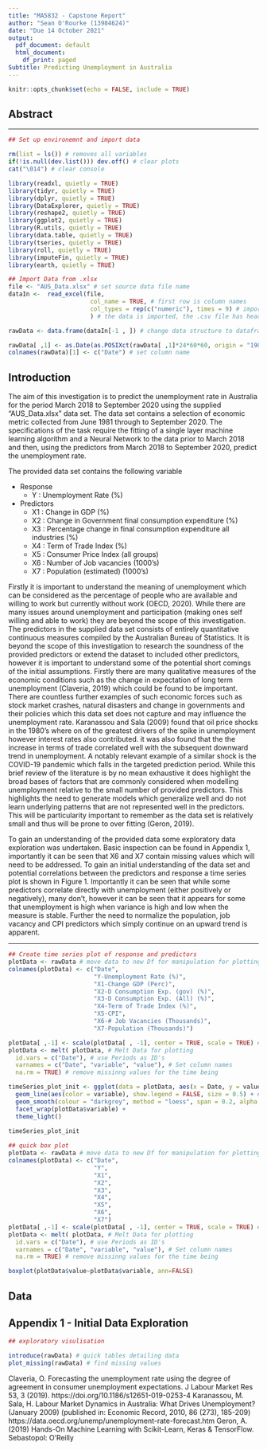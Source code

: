 ```yaml
---
title: "MA5832 - Capstone Report"
author: "Sean O'Rourke (13984624)"
date: "Due 14 October 2021"
output:
  pdf_document: default
  html_document:
    df_print: paged
Subtitle: Predicting Unemployment in Australia
---
```


```r
knitr::opts_chunk$set(echo = FALSE, include = TRUE)
```
## Abstract

***
\newpage
```r
## Set up environemnt and import data

rm(list = ls()) # removes all variables
if(!is.null(dev.list())) dev.off() # clear plots
cat("\014") # clear console

library(readxl, quietly = TRUE)
library(tidyr, quietly = TRUE)
library(dplyr, quietly = TRUE)
library(DataExplorer, quietly = TRUE)
library(reshape2, quietly = TRUE)
library(ggplot2, quietly = TRUE)
library(R.utils, quietly = TRUE)
library(data.table, quietly = TRUE)
library(tseries, quietly = TRUE)
library(roll, quietly = TRUE)
library(imputeFin, quietly = TRUE)
library(earth, quietly = TRUE)

## Import Data from .xlsx
file <- "AUS_Data.xlsx" # set source data file name
dataIn <-  read_excel(file,
                       col_name = TRUE, # first row is column names
                       col_types = rep(c("numeric"), times = 9) # import all variables as numeric
                       ) # the data is imported, the .csv file has headers which will be used as the column names of the data frame, any stirngs in the data set will be treated as factors

rawData <- data.frame(dataIn[-1 , ]) # change data structure to dataframe drop the first row as it was the column names.

rawData[ ,1] <- as.Date(as.POSIXct(rawData[ ,1]*24*60*60, origin = "1900-01-01")) # convert excel time to POSIXct excel time is days since 1990, POSIXct excects seconds from origin
colnames(rawData)[1] <- c("Date") # set column name

```

## Introduction

The aim of this investigation is to predict the unemployment rate in Australia for the period March 2018 to September 2020 using the supplied "AUS_Data.xlsx" data set. The data set contains a selection of economic metric collected from June 1981 through to September 2020. The specifications of the task require the fitting of a single layer machine learning algorithm and a Neural Network to the data prior to March 2018 and then, using the predictors from March 2018 to September 2020, predict the unemployment rate.

The provided data set contains the following variable

* Response
  + Y : Unemployment Rate (%)
  
* Predictors
  + X1 : Change in GDP (%)
  + X2 : Change in Government final consumption expenditure (%)
  + X3 : Percentage change in final consumption expenditure all industries (%)
  + X4 : Term of Trade Index (%)
  + X5 : Consumer Price Index (all groups)
  + X6 : Number of Job vacancies (1000's)
  + X7 : Population (estimated) (1000's)

Firstly it is important to understand the meaning of unemployment which can be considered as the percentage of people who are available and willing to work but currently without work (OECD, 2020). While there are many issues around unemployment and participation (making ones self willing and able to work) they are beyond the scope of this investigation. The predictors in the supplied data set consists of entirely quantitative continuous measures compiled by the Australian Bureau of Statistics. It is beyond the scope of this investigation to research the soundness of the provided predictors or extend the dataset to included other predictors, however it is important to understand some of the potential short comings of the initial assumptions. Firstly there are many qualitative measures of the economic conditions such as the change in expectation of long term unemployment (Claveria, 2019) which could be found to be important. There are countless further examples of such economic forces such as stock market crashes, natural disasters and change in governments and their policies which this data set does not capture and may influence the unemployment rate. Karanassou and Sala (2009) found that oil price shocks in the 1980's where on of the greatest drivers of the spike in unemployment however interest rates also contributed. it was also found that the the increase in terms of trade correlated well with the subsequent downward trend in unemployment. A notably relevant example of a similar shock is the COVID-19 pandemic which falls in the targeted prediction period. While this brief review of the literature is by no mean exhaustive it does highlight the broad bases of factors that are commonly considered when modelling unemployment relative to the small number of provided predictors. This highlights the need to generate models which generalize well and do not learn underlying patterns that are not represented well in the predictors. This will be particularity important to remember as the data set is relatively small and thus will be prone to over fitting (Geron, 2019).

To gain an understanding of the provided data some exploratory data exploration was undertaken. Basic inspection can be found in Appendix 1, importantly it can be seen that X6 and X7 contain missing values which will need to be addressed. To gain an initial understanding of the data set and potential correlations between the predictors and response a time series plot is shown in Figure 1. Importantly it can be seen that while some predictors correlate directly with unemployment (either positively or negatively), many don't, however it can be seen that it appears for some that unemployment is high when variance is high and low when the measure is stable. Further the need to normalize the population, job vacancy and CPI predictors which simply continue on an upward trend is apparent. 

***

```r
## Create time series plot of response and predictors
plotData <- rawData # move data to new Df for manipulation for plotting
colnames(plotData) <- c("Date",
                        "Y-Unemployment Rate (%)", 
                        "X1-Change GDP (Perc)",
                        "X2-D Consumption Exp. (gov) (%)", 
                        "X3-D Consumption Exp. (All) (%)", 
                        "X4-Term of Trade Index (%)",
                        "X5-CPI",
                        "X6-# Job Vacancies (Thousands)",
                        "X7-Population (Thousands)")

plotData[ ,-1] <- scale(plotData[ , -1], center = TRUE, scale = TRUE) # scale all values except the period 
plotData <- melt( plotData, # Melt Data for plotting
  id.vars = c("Date"), # use Periods as ID's
  varnames = c("Date", "variable", "value"), # Set column names
  na.rm = TRUE) # remove missinng values for the time being

timeSeries_plot_init <- ggplot(data = plotData, aes(x = Date, y = value)) + # plot Data
  geom_line(aes(color = variable), show.legend = FALSE, size = 0.5) + # add line showing data
  geom_smooth(colour = "darkgrey", method = "loess", span = 0.2, alpha = .5, se = FALSE, linetype = "longdash") + # add smoothed line to asses long term trends
  facet_wrap(plotData$variable) +
  theme_light()
  
timeSeries_plot_init
```

```r
## quick box plot
plotData <- rawData # move data to new Df for manipulation for plotting
colnames(plotData) <- c("Date",
                        "Y", 
                        "X1",
                        "X2", 
                        "X3", 
                        "X4",
                        "X5",
                        "X6",
                        "X7")
plotData[ ,-1] <- scale(plotData[ , -1], center = TRUE, scale = TRUE) # scale all values except the period 
plotData <- melt( plotData, # Melt Data for plotting
  id.vars = c("Date"), # use Periods as ID's
  varnames = c("Date", "variable", "value"), # Set column names
  na.rm = TRUE) # remove missinng values for the time being

boxplot(plotData$value~plotData$variable, ann=FALSE)


```

\newpage
## Data



## Appendix 1 - Initial Data Exploration

```r
## exploratory visulisation

introduce(rawData) # quick tables detailing data
plot_missing(rawData) # find missing values


```



Claveria, O. Forecasting the unemployment rate using the degree of agreement in consumer unemployment expectations. J Labour Market Res 53, 3 (2019). https://doi.org/10.1186/s12651-019-0253-4
Karanassou, M. Sala, H. Labour  Market  Dynamics  in Australia: What  Drives  Unemployment? (January 2009) (published in: Economic Record, 2010, 86 (273), 185-209) 
https://data.oecd.org/unemp/unemployment-rate-forecast.htm
Geron, A. (2019) Hands-On Machine Learning with Scikit-Learn, Keras & TensorFlow. Sebastopol: O'Reilly